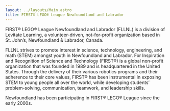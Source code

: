 ```yaml
---
layout: ../layouts/Main.astro
title: FIRST® LEGO® League Newfoundland and Labrador
---
```


FIRST® LEGO® League Newfoundland and Labrador (FLLNL) is a division of Levitate Learning, a volunteer-driven,
not-for-profit organization based in St. John’s, Newfoundland & Labrador, Canada.

FLLNL strives to promote interest in science, technology, engineering, and math (STEM) amongst youth in Newfoundland
and Labrador. For Inspiration and Recognition of Science and Technology (FIRST®) is a global non-profit organization
that was founded in 1989 and is headquartered in the United States. Through the delivery of their various robotics
programs and their adherence to their core values, FIRST® has been instrumental in exposing STEM to young people all over
the world, while developing students’ problem-solving, communication, teamwork, and leadership skills.

Newfoundland has been participating in FIRST® LEGO® League since the early 2000s.
